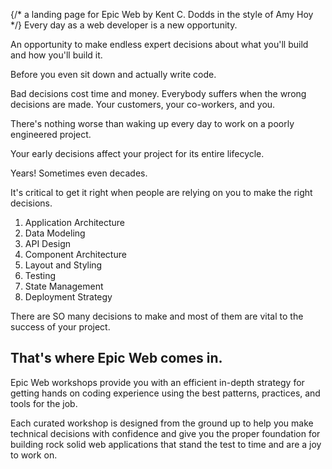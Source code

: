 {/* a landing page for Epic Web by Kent C. Dodds in the style of Amy Hoy */}
Every day as a web developer is a new opportunity. 

An opportunity to make endless expert decisions about what you'll build and how you'll build it.

Before you even sit down and actually write code.

Bad decisions cost time and money. Everybody suffers when the wrong decisions are made. Your customers, your co-workers, and you.

There's nothing worse than waking up every day to work on a poorly engineered project.

Your early decisions affect your project for its entire lifecycle. 

Years! Sometimes even decades.

It's critical to get it right when people are relying on you to make the right decisions.

1. Application Architecture
2. Data Modeling
3. API Design
4. Component Architecture
5. Layout and Styling
6. Testing
7. State Management
8. Deployment Strategy

There are SO many decisions to make and most of them are vital to the success of your project.

<WorkshopAppTeaser />

## That's where Epic Web comes in.

Epic Web workshops provide you with an efficient in-depth strategy for getting hands on coding experience using the best patterns, practices, and tools for the job.

Each curated workshop is designed from the ground up to help you make technical decisions with confidence and give you the proper foundation for building rock solid web applications that stand the test to time and are a joy to work on.

<BundleGrid />

<BundleDescriptions />